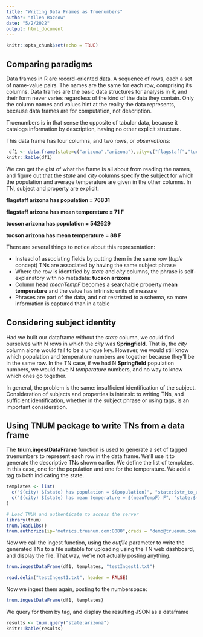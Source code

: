 ```yaml
---
title: "Writing Data Frames as Truenumbers"
author: "Allen Razdow"
date: "5/2/2022"
output: html_document
---
```


```r
knitr::opts_chunk$set(echo = TRUE)
```

## Comparing paradigms

Data frames in R are record-oriented data.  A sequence of rows, each a set of name-value pairs.  The names are the same for each row, comprising its columns.  Data frames are the basic data structures for analysis in R, and their form never varies regardless of the kind of the data they contain.  Only the column names and values hint at the reality the data represents, because data frames are for computation, not description.  

Truenumbers is in that sense the opposite of tabular data, because it catalogs information by description, having no other explicit structure.   

This data frame has four columns, and two rows, or *observations*:
```r
 df1 <- data.frame(state=c("arizona","arizona"),city=c("flagstaff","tucson"),population=c(76831,542629), meanTempF = c(71, 88))
knitr::kable(df1)
```
We can get the gist of what the frame is all about from reading the names, and figure out that the *state* and *city* columns specify the subject for which the population and average temperature are given in the other columns.  In TN, subject and property are explicit: 

 **flagstaff arizona has population = 76831**
 
 **flagstaff arizona has mean temperature = 71 F**
 
 **tucson arizona has population = 542629**
 
 **tucson arizona has mean temperature = 88 F**

There are several things to notice about this representation:

 * Instead of associating fields by putting them in the same row (*tuple* concept) TNs are associated by having the same subject phrase
 * Where the row is identified by *state* and *city* columns, the phrase is self-explanatory with no metadata: **tucson arizona**
 * Column head *meanTempF* becomes a searchable property **mean temperature** and the value has intrinsic units of measure
 * Phrases are part of the data, and not restricted to a schema, so more information is captured than in a table

## Considering subject identity

Had we built our dataframe without the *state* column, we could find ourselves with N rows in which the *city* was **Springfield.**  That is, the *city* column alone would fail to be a unique key.  However, we would still know which population and temperature numbers are together because they'll be in the same row.  In the TN case, if we had N **Springfield** population numbers, we would have N *temperature* numbers, and no way to know which ones go together.

In general, the problem is the same: insufficient identification of the subject.  Consideration of subjects and properties is intrinsic to writing TNs, and sufficient identification, whether in the subject phrase or using tags, is an important consideration.   

## Using TNUM package to write TNs from a data frame

The **tnum.ingestDataFrame** function is used to generate a set of tagged truenumbers to represent each row in the data frame.  We'll use it to generate the descriptive TNs shown earlier.  We define the list of templates, in this case, one for the population and one for the temperature. We add a tag to both indicating the state.

```r
templates <- list(
  c("$(city) $(state) has population = $(population)", "state:$str_to_upper(state),ingest:$dateTkn()"),
  c("$(city) $(state) has mean temperature = $(meanTempF) F", "state:$(state)")
)
```

```r
# Load TNUM and authenticate to access the server
library(tnum)
tnum.loadLibs()
tnum.authorize(ip="metrics.truenum.com:8080",creds = "demo@truenum.com:pinecone")

```

Now we call the ingest function, using the *outfile* parameter to write the generated TNs to a file suitable for uploading using the TN web dashboard, and display the file. That way, we're not actually posting anything.

```r
tnum.ingestDataFrame(df1, templates, "testIngest1.txt")

read.delim("testIngest1.txt", header = FALSE)

```
Now we ingest them again, posting to the numberspace:
```r
tnum.ingestDataFrame(df1, templates)
```
We query for them by tag, and display the resulting JSON as a dataframe
```r
results <- tnum.query("state:arizona")
knitr::kable(results)
```
